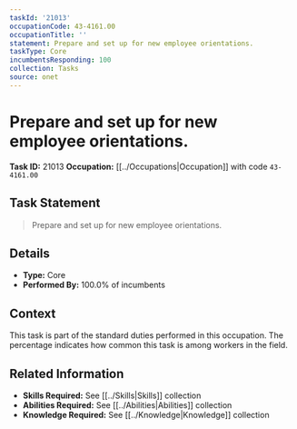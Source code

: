 ```yaml
---
taskId: '21013'
occupationCode: 43-4161.00
occupationTitle: ''
statement: Prepare and set up for new employee orientations.
taskType: Core
incumbentsResponding: 100
collection: Tasks
source: onet
---
```

# Prepare and set up for new employee orientations.

**Task ID:** 21013
**Occupation:** [[../Occupations|Occupation]] with code `43-4161.00`

## Task Statement

> Prepare and set up for new employee orientations.

## Details

- **Type:** Core
- **Performed By:** 100.0% of incumbents

## Context

This task is part of the standard duties performed in this occupation. The percentage indicates how common this task is among workers in the field.

## Related Information

- **Skills Required:** See [[../Skills|Skills]] collection
- **Abilities Required:** See [[../Abilities|Abilities]] collection
- **Knowledge Required:** See [[../Knowledge|Knowledge]] collection
